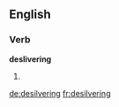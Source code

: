 ==English==

===Verb===
'''deslivering'''

# {{present participle of|[[desilver]]}}

[[de:desilvering]]
[[fr:desilvering]]